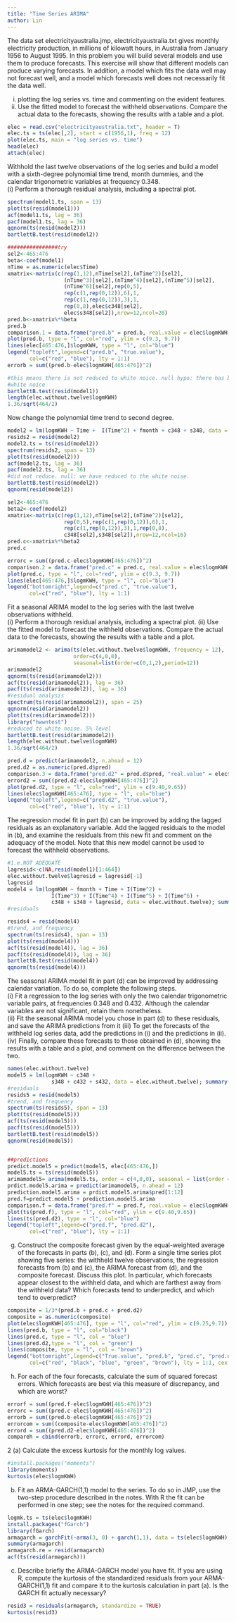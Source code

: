 ```yaml
---
title: "Time Series ARIMA"
author: Lin
---
```


The data set electricityaustralia.jmp, electricityaustralia.txt gives monthly electricity production, in millions of kilowatt hours, in Australia from January 1956 to August 1995.  In this problem you will build several models and use them to produce forecasts.  This exercise will show that different models can produce varying forecasts.  In addition, a model which fits the data well may not forecast well, and a model which forecasts well does not necessarily fit the data well.

(i) plotting the log series vs. time and commenting on the evident features.
(ii) Use the fitted model to forecast the withheld observations.  Compare the actual data to the forecasts, showing the results with a table and a plot. 
```r
elec = read.csv("electricityaustralia.txt", header = T)
elec.ts = ts(elec[,2], start = c(1956,1), freq = 12)
plot(elec.ts, main = "log series vs. time")
head(elec)
attach(elec)
```

Withhold the last twelve observations of the log series and build a model with a sixth-degree polynomial time trend, month dummies, and the calendar trigonometric variables at frequency 0.348.  
(i)  Perform a thorough residual analysis, including a spectral plot. 
```r
spectrum(model1.ts, span = 13)
plot(ts(resid(model1)))
acf(model1.ts, lag = 36)
pacf(model1.ts, lag = 36)
qqnorm(ts(resid(model2)))
bartlettB.test(resid(model2))

################try
sel2<-465:476
beta<-coef(model1)
nTime = as.numeric(elec$Time)
xmatrix<-matrix(c(rep(1,12),nTime[sel2],(nTime^2)[sel2],
                  (nTime^3)[sel2],(nTime^4)[sel2],(nTime^5)[sel2],
                  (nTime^6)[sel2],rep(0,5),
                  rep(c(1,rep(0,12)),6),1,
                  rep(c(1,rep(0,12)),3),1,
                  rep(0,8),elec$c348[sel2],
                  elec$s348[sel2]),nrow=12,ncol=20)
pred.b<-xmatrix%*%beta
pred.b
comparison.1 = data.frame("pred.b" = pred.b, real.value = elec$logmKWH[465:476])
plot(pred.b, type = "l", col="red", ylim = c(9.3, 9.7))
lines(elec[465:476,]$logmKWH, type = "l", col="blue")
legend("topleft",legend=c("pred.b", "true.value"),
       col=c("red", "blue"), lty = 1:1)
errorb = sum((pred.b-elec$logmKWH[465:476])^2)

#this means there is not reduced to white noice. null hypo: there has been rejrection to 
#white noice
bartlettB.test(resid(model1))
length(elec.without.twelve$logmKWH)
1.36/sqrt(464/2)
```

Now change the polynomial time trend to second degree.
```r
model2 = lm(logmKWH ~ Time +  I(Time^2) + fmonth + c348 + s348, data = elec.without.twelve); summary(model2)
resids2 = resid(model2)
model2.ts = ts(resid(model2))
spectrum(resids2, span = 13)
plot(ts(resid(model2)))
acf(model2.ts, lag = 36)
pacf(model2.ts, lag = 36)
#did not reduce. null: we have reduced to the white noise.
bartlettB.test(resid(model2))
qqnorm(resid(model2))

sel2<-465:476
beta2<-coef(model2)
xmatrix<-matrix(c(rep(1,12),nTime[sel2],(nTime^2)[sel2],
                  rep(0,5),rep(c(1,rep(0,12)),6),1,
                  rep(c(1,rep(0,12)),3),1,rep(0,8),
                  c348[sel2],s348[sel2]),nrow=12,ncol=16)
pred.c<-xmatrix%*%beta2
pred.c

errorc = sum((pred.c-elec$logmKWH[465:476])^2)
comparison.2 = data.frame("pred.c" = pred.c, real.value = elec$logmKWH[465:476])
plot(pred.c, type = "l", col="red", ylim = c(9.3, 9.7))
lines(elec[465:476,]$logmKWH, type = "l", col="blue")
legend("bottomright",legend=c("pred.c", "true.value"),
       col=c("red", "blue"), lty = 1:1)
```

Fit a seasonal ARIMA model to the log series with the last twelve observations withheld.  
(i)  Perform a thorough residual analysis, including a spectral plot. 
(ii)  Use the fitted model to forecast the withheld observations.  Compare the actual data to the forecasts, showing the results with a table and a plot.  
```r
arimamodel2 <- arima(ts(elec.without.twelve$logmKWH, frequency = 12), 
                     order=c(4,0,0),
                     seasonal=list(order=c(0,1,2),period=12))
arimamodel2
qqnorm(ts(resid(arimamodel2)))
acf(ts(resid(arimamodel2)), lag = 36)
pacf(ts(resid(arimamodel2)), lag = 36)
#residual analysis 
spectrum(ts(resid(arimamodel2)), span = 25)
qqnorm(resid(arimamodel2))
plot(ts(resid(arimamodel2)))
library("hwwntest")
#reduced to white noise. 5% level
bartlettB.test(resid(arimamodel2))
length(elec.without.twelve$logmKWH)
1.36/sqrt(464/2)

pred.d = predict(arimamodel2, n.ahead = 12)
pred.d2 = as.numeric(pred.d$pred)
comparison.3 = data.frame("pred.d2" = pred.d$pred, "real.value" = elec$logmKWH[465:476])
errord2 = sum((pred.d2-elec$logmKWH[465:476])^2)
plot(pred.d2, type = "l", col="red", ylim = c(9.40,9.65))
lines(elec$logmKWH[465:476], type = "l", col="blue")
legend("topleft",legend=c("pred.d2", "true.value"),
       col=c("red", "blue"), lty = 1:1)

```

The regression model fit in part (b) can be improved by adding the lagged residuals as an explanatory variable.  Add the lagged residuals to the model in (b), and examine the residuals from this new fit and comment on the adequacy of the model.  Note that this new model cannot be used to forecast the withheld observations.
```r
#1.e.NOT ADEQUATE
lagresid<-c(NA,resid(model1)[1:464]) 
elec.without.twelve$lagresid = lagresid[-1]
lagresid
model4 = lm(logmKWH ~ fmonth + Time + I(Time^2) +
              I(Time^3) + I(Time^4) + I(Time^5) + I(Time^6) +
              c348 + s348 + lagresid, data = elec.without.twelve); summary(model4)
#residuals

resids4 = resid(model4)
#trend, and frequency
spectrum(ts(resids4), span = 13)
plot(ts(resid(model4)))
acf(ts(resid(model4)), lag = 36)
pacf(ts(resid(model4)), lag = 36)
bartlettB.test(resid(model4))
qqnorm(ts(resid(model4)))
```

The seasonal ARIMA model fit in part (d) can be improved by addressing calendar variation.  To do so, complete the following steps.  
(i)  Fit a regression to the log series with only the two calendar trigonometric variable pairs, at frequencies 0.348 and 0.432.  Although the calendar variables are not significant, retain them nonetheless.  
(ii)  Fit the seasonal ARIMA model you chose in part (d) to these residuals, and save the ARIMA predictions from it
(iii)  To get the forecasts of the withheld log series data, add the predictions in (i) and the predictions in (ii).  (iv)  Finally, compare these forecasts to those obtained in (d), showing the results with a table and a plot, and comment on the difference between the two.

```r
names(elec.without.twelve)
model5 = lm(logmKWH ~ c348 + 
              s348 + c432 + s432, data = elec.without.twelve); summary(model5)
#residuals 
resids5 = resid(model5)
#trend, and frequency
spectrum(ts(resids5), span = 13)
plot(ts(resid(model5)))
acf(ts(resid(model5)))
pacf(ts(resid(model5)))
bartlettB.test(resid(model5))
qqnorm(resid(model5))


##predictions
predict.model5 = predict(model5, elec[465:476,])
model5.ts = ts(resid(model5))
arimamodel5= arima(model5.ts, order = c(4,0,0), seasonal = list(order = c(0,1,2), period = 12))
prdict.model5.arima = predict(arimamodel5, n.ahead = 12)
prediction.model5.arima = prdict.model5.arima$pred[1:12]
pred.f=predict.model5 + prediction.model5.arima
comparison.f = data.frame("pred.f" = pred.f, real.value = elec$logmKWH[465:476])
plot(ts(pred.f), type = "l", col="red", ylim = c(9.40,9.65))
lines(ts(pred.d2), type = "l", col="blue")
legend("topleft",legend=c("pred.f", "pred.d2"),
       col=c("red", "blue"), lty = 1:1)
```


(g)  Construct the composite forecast given by the equal-weighted average of the forecasts in parts (b), (c), and (d).  Form a single time series plot showing five series:  the withheld twelve observations, the regression forecasts from (b) and (c), the ARIMA forecast from (d), and the composite forecast.  Discuss this plot.  In particular, which forecasts appear closest to the withheld data, and which are farthest away from the withheld data?  Which forecasts tend to underpredict, and which tend to overpredict?
```r
composite = 1/3*(pred.b + pred.c + pred.d2)
composite = as.numeric(composite)
plot(elec$logmKWH[465:476], type = "l", col="red", ylim = c(9.25,9.7))
lines(pred.b, type = "l", col="black")
lines(pred.c, type = "l", col = "blue")
lines(pred.d2,type = "l", col = "green")
lines(composite, type = "l", col = "brown")
legend("bottomright",legend=c("True.value", "pred.b", "pred.c", "pred.d2", "composite"),
       col=c("red", "black", "blue", "green", "brown"), lty = 1:1, cex = 0.5)
```


(h)  For each of the four forecasts, calculate the sum of squared forecast errors.  Which forecasts are best via this measure of discrepancy, and which are worst?  
```r
errorf = sum((pred.f-elec$logmKWH[465:476])^2)
errorc = sum((pred.c-elec$logmKWH[465:476])^2)
errorb = sum((pred.b-elec$logmKWH[465:476])^2)
errorcom = sum((composite-elec$logmKWH[465:476])^2)
errord = sum((pred.d2-elec$logmKWH[465:476])^2)
compareh = cbind(errorb, errorc, errord, errorcom)
```

2 (a)  Calculate the excess kurtosis for the monthly log values.
```r
#install.packages("moments")
library(moments)
kurtosis(elec$logmKWH)
```

(b)  Fit an ARMA-GARCH(1,1) model to the series.  To do so in JMP, use the two-step procedure described in the notes.  With R the fit can be performed in one step; see the notes for the required command.  
```r
logmk.ts = ts(elec$logmKWH)
install.packages("fGarch")
library(fGarch)
armagarch = garchFit(~arma(3, 0) + garch(1,1), data = ts(elec$logmKWH), trace = FALSE)
summary(armagarch)
armagarch.re = resid(armagarch)
acf(ts(resid(armagarch)))
```

(c)  Describe briefly the ARMA-GARCH model you have fit.   If you are using R, compute the kurtosis of the standardized residuals from your ARMA-GARCH(1,1) fit and compare it to the kurtosis calculation in part (a).  Is the GARCH fit actually necessary?  
```r
resid3 = residuals(armagarch, standardize = TRUE)
kurtosis(resid3)
```






